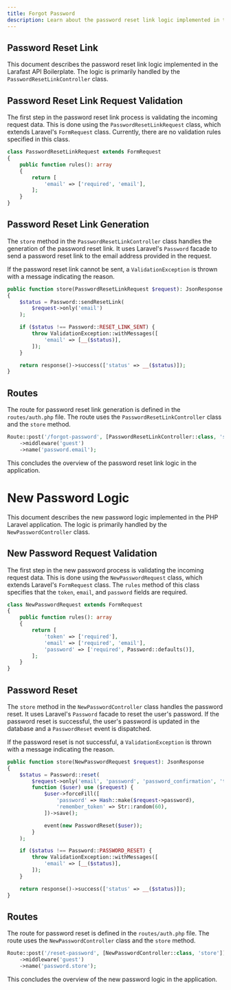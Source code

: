 ```yaml
---
title: Forgot Password
description: Learn about the password reset link logic implemented in the Larafast API Boilerplate.
---
```


## Password Reset Link

This document describes the password reset link logic implemented in the Larafast API Boilerplate. The logic is primarily handled by the `PasswordResetLinkController` class.

## Password Reset Link Request Validation

The first step in the password reset link process is validating the incoming request data. This is done using the `PasswordResetLinkRequest` class, which extends Laravel's `FormRequest` class. Currently, there are no validation rules specified in this class.

```php
class PasswordResetLinkRequest extends FormRequest
{
    public function rules(): array
    {
        return [
            'email' => ['required', 'email'],
        ];
    }
}
```

## Password Reset Link Generation

The `store` method in the `PasswordResetLinkController` class handles the generation of the password reset link. It uses Laravel's `Password` facade to send a password reset link to the email address provided in the request.

If the password reset link cannot be sent, a `ValidationException` is thrown with a message indicating the reason.

```php
public function store(PasswordResetLinkRequest $request): JsonResponse
{
    $status = Password::sendResetLink(
        $request->only('email')
    );

    if ($status !== Password::RESET_LINK_SENT) {
        throw ValidationException::withMessages([
            'email' => [__($status)],
        ]);
    }

    return response()->success(['status' => __($status)]);
}
```

## Routes

The route for password reset link generation is defined in the `routes/auth.php` file. The route uses the `PasswordResetLinkController` class and the `store` method.

```php
Route::post('/forgot-password', [PasswordResetLinkController::class, 'store'])
    ->middleware('guest')
    ->name('password.email');
```

This concludes the overview of the password reset link logic in the application.

# New Password Logic

This document describes the new password logic implemented in the PHP Laravel application. The logic is primarily handled by the `NewPasswordController` class.

## New Password Request Validation

The first step in the new password process is validating the incoming request data. This is done using the `NewPasswordRequest` class, which extends Laravel's `FormRequest` class. The `rules` method of this class specifies that the `token`, `email`, and `password` fields are required.

```php
class NewPasswordRequest extends FormRequest
{
    public function rules(): array
    {
        return [
            'token' => ['required'],
            'email' => ['required', 'email'],
            'password' => ['required', Password::defaults()],
        ];
    }
}
```

## Password Reset

The `store` method in the `NewPasswordController` class handles the password reset. It uses Laravel's `Password` facade to reset the user's password. If the password reset is successful, the user's password is updated in the database and a `PasswordReset` event is dispatched.

If the password reset is not successful, a `ValidationException` is thrown with a message indicating the reason.

```php
public function store(NewPasswordRequest $request): JsonResponse
{
    $status = Password::reset(
        $request->only('email', 'password', 'password_confirmation', 'token'),
        function ($user) use ($request) {
            $user->forceFill([
                'password' => Hash::make($request->password),
                'remember_token' => Str::random(60),
            ])->save();

            event(new PasswordReset($user));
        }
    );

    if ($status !== Password::PASSWORD_RESET) {
        throw ValidationException::withMessages([
            'email' => [__($status)],
        ]);
    }

    return response()->success(['status' => __($status)]);
}
```

## Routes

The route for password reset is defined in the `routes/auth.php` file. The route uses the `NewPasswordController` class and the `store` method.

```php
Route::post('/reset-password', [NewPasswordController::class, 'store'])
    ->middleware('guest')
    ->name('password.store');
```

This concludes the overview of the new password logic in the application.
